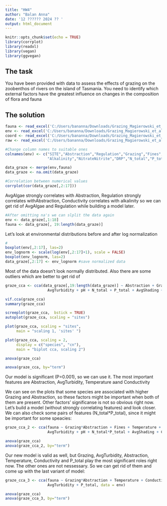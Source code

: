 ---
title: "HW4"
author: "Balan Anna"
date: '12 ?????? 2024 ?? '
output: html_document
---

```{r setup, include=FALSE}
knitr::opts_chunk$set(echo = TRUE)
library(corrplot)
library(readxl)
library(vegan)
library(ggvegan)
```

## The task
You have been provided with data to assess the effects of grazing on the zoobenthos of rivers on the island of Tasmania. You need to identify which external factors have the greatest influence on changes in the composition of flora and fauna

## The solution



```{r}
fauna <- read_excel('C:/Users/bananna/Downloads/Grazing_Magierowski_et_al_2015.xls', sheet = 'fauna')
env <- read_excel('C:/Users/bananna/Downloads/Grazing_Magierowski_et_al_2015.xls', sheet = 'env')
coord <- read_excel('C:/Users/bananna/Downloads/Grazing_Magierowski_et_al_2015.xls', sheet = 'coord')
raw <- read_excel('C:/Users/bananna/Downloads/Grazing_Magierowski_et_al_2015.xls', sheet = 'raw', skip=1)
```


```{r}
#Change column names to suitable ones
colnames(env) <- c("SITE","Abstraction","Regulation","Grazing","Fines","Temperature","Conductivity","AvgTurbidity","pH",
                   "Alkalinity","NitrateNitrite","DRP","N_total","P_total","AvgShading","AvgAlgae","Chl","GrazingRank")

data_graze <- merge(env,fauna)
data_graze <- na.omit(data_graze)

#Correlation between numerical values
corrplot(cor(data_graze[,2:17]))
```

AvgAlgae strongly correlates with Abstraction,
Regulation strongly correlates withAbstraction, 
Conductivity correlates with alkalinity
so we can get rid of AvgAlgae and Regulation while building a model later.

```{r}
#After omitting na's we can slplit the data again
env <- data_graze[,1:18]
fauna <- data_graze[, 19:length(data_graze)]
```

Let's look at environmental distributions before and after log normalization

```{r}
#
boxplot(env[,2:17], las=2)
env_lognorm <- scale(log(env[,2:17]+1), scale = FALSE)
boxplot(env_lognorm, las=2)
data_graze[,2:17] <- env_lognorm #save normalized data
```

Most of the data doesn't look normally distributed. Also there are some outliers which are better to get rid of

```{r}
graze_cca <- cca(data_graze[,19:length(data_graze)] ~ Abstraction + Grazing + Fines + Temperature + Conductivity + 
                   AvgTurbidity + pH + N_total + P_total + AvgShading + Chl, data = data_graze)

vif.cca(graze_cca)
summary(graze_cca)

```

```{r}
screeplot(graze_cca,  bstick = TRUE)
autoplot(graze_cca, scaling = "sites")
```

```{r}
plot(graze_cca, scaling = "sites", 
     main = "scaling 1, 'sites' ")
```

```{r}
plot(graze_cca, scaling = 2, 
     display = c("species", "cn"), 
     main = "biplot cca, scaling 2")
```



```{r}
anova(graze_cca)

anova(graze_cca, by="term")
```

Our model is significant (P=0.001), so we can use it. The most important features are Abstraction, AvgTurbidity, Temperature aand Conductivity

We can see on the plots that some species are associated with higher Grazing and Abstraction, so these factors might be important when both of them are present. Other factors' significanse is not so obvious right now. Let's build a model (without strongly correlating features) and look closer. We can also check some pairs of features (N_total*P_total), since it might be important for some speacies:

```{r}
graze_cca_2 <- cca(fauna ~ Grazing*Abstraction + Fines + Temperature + Conductivity + 
                   AvgTurbidity + pH + N_total*P_total + AvgShading + Chl + GrazingRank, data = env)

anova(graze_cca)
anova(graze_cca_2, by="term")
```

Our new model is valid as well, but Grazing, AvgTurbidity, Abstraction, Temperature, Conductivity and P_total play the most significant roles right now. The other ones are not nessessary. So we can get rid of them and come up with the last variant of model:

```{r}
graze_cca_3 <- cca(fauna ~ Grazing*Abstraction + Temperature + Conductivity + 
                   AvgTurbidity + P_total, data = env)

anova(graze_cca)
anova(graze_cca_3, by="term")
```

